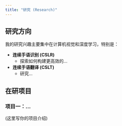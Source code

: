 ```yaml
---
title: "研究 (Research)"
---
```


::: {.page-wrapper}

## 研究方向

我的研究兴趣主要集中在计算机视觉和深度学习，特别是：

* **连续手语识别 (CSLR)**
    * 探索如何构建更高效的...

* **连续手语翻译 (CSLT)**
    * 研究...

## 在研项目

### 项目一：...
(这里写你的项目介绍)

:::